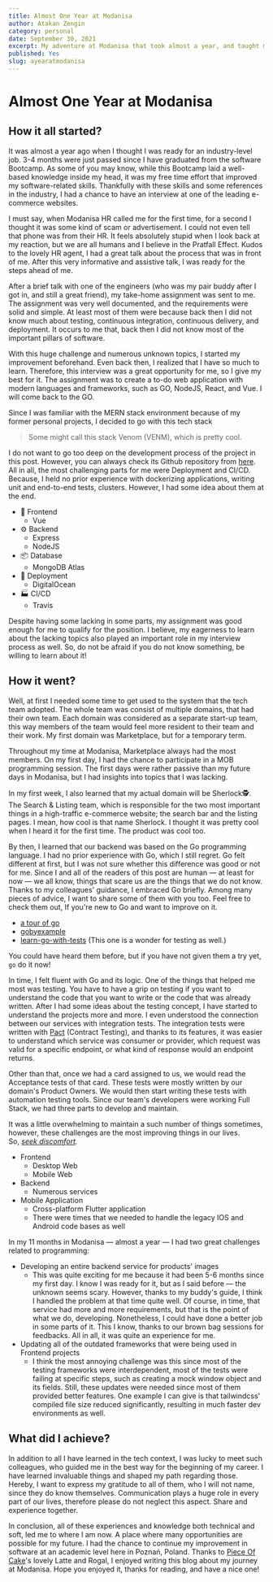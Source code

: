 ```yaml
---
title: Almost One Year at Modanisa
author: Atakan Zengin
category: personal
date: September 30, 2021
excerpt: My adventure at Modanisa that took almost a year, and taught me well.
published: Yes
slug: ayearatmodanisa
---
```


# Almost One Year at Modanisa

## How it all started?

It was almost a year ago when I thought I was ready for an industry-level job. 3-4 months were just passed since I have graduated from the software Bootcamp. As some of you may know, while this Bootcamp laid a well-based knowledge inside my head, it was my free time effort that improved my software-related skills. Thankfully with these skills and some references in the industry, I had a chance to have an interview at one of the leading e-commerce websites.

I must say, when Modanisa HR called me for the first time, for a second I thought it was some kind of scam or advertisement. I could not even tell that phone was from their HR. It feels absolutely stupid when I look back at my reaction, but we are all humans and I believe in the Pratfall Effect. Kudos to the lovely HR agent, I had a great talk about the process that was in front of me. After this very informative and assistive talk, I was ready for the steps ahead of me.

After a brief talk with one of the engineers (who was my pair buddy after I got in, and still a great friend), my take-home assignment was sent to me. The assignment was very well documented, and the requirements were solid and simple. At least most of them were because back then I did not know much about testing, continuous integration, continuous delivery, and deployment. It occurs to me that, back then I did not know most of the important pillars of software.

With this huge challenge and numerous unknown topics, I started my improvement beforehand. Even back then, I realized that I have so much to learn. Therefore, this interview was a great opportunity for me, so I give my best for it. The assignment was to create a to-do web application with modern languages and frameworks, such as GO, NodeJS, React, and Vue. I will come back to the GO.

Since I was familiar with the MERN stack environment because of my former personal projects, I decided to go with this tech stack

> Some might call this stack Venom (VENM), which is pretty cool.

I do not want to go too deep on the development process of the project in this post. However, you can always check its Github repository from [here](https://github.com/atakanzen/ModaNisaChallenge). All in all, the most challenging parts for me were Deployment and CI/CD. Because, I held no prior experience with dockerizing applications, writing unit and end-to-end tests, clusters. However, I had some idea about them at the end.

- 📲 Frontend
  - Vue
- ⚙️ Backend
  - Express
  - NodeJS
- 📦 Database
  - MongoDB Atlas
- 🚀 Deployment
  - DigitalOcean
- 🏭 CI/CD
  - Travis

Despite having some lacking in some parts, my assignment was good enough for me to qualify for the position. I believe, my eagerness to learn about the lacking topics also played an important role in my interview process as well. So, do not be afraid if you do not know something, be willing to learn about it!

## How it went?

Well, at first I needed some time to get used to the system that the tech team adopted. The whole team was consist of multiple domains, that had their own team. Each domain was considered as a separate start-up team, this way members of the team would feel more resident to their team and their work. My first domain was Marketplace, but for a temporary term.

Throughout my time at Modanisa, Marketplace always had the most members. On my first day, I had the chance to participate in a MOB programming session. The first days were rather passive than my future days in Modanisa, but I had insights into topics that I was lacking.

In my first week, I also learned that my actual domain will be Sherlock🕵️. The Search & Listing team, which is responsible for the two most important things in a high-traffic e-commerce website; the search bar and the listing pages. I mean, how cool is that name Sherlock. I thought it was pretty cool when I heard it for the first time. The product was cool too.

By then, I learned that our backend was based on the Go programming language. I had no prior experience with Go, which I still regret. Go felt different at first, but I was not sure whether this difference was good or not for me. Since I and all of the readers of this post are human — at least for now — we all know, things that scare us are the things that we do not know. Thanks to my colleagues' guidance, I embraced Go briefly. Among many pieces of advice, I want to share some of them with you too. Feel free to check them out, If you're new to Go and want to improve on it.

- [a tour of go](https://tour.golang.org/welcome/1)
- [gobyexample](https://gobyexample.com/)
- [learn-go-with-tests](https://quii.gitbook.io/learn-go-with-tests/) (This one is a wonder for testing as well.)

You could have heard them before, but if you have not given them a try yet, `go` do it now!

In time, I felt fluent with Go and its logic. One of the things that helped me most was testing. You have to have a grip on testing if you want to understand the code that you want to write or the code that was already written. After I had some ideas about the testing concept, I have started to understand the projects more and more. I even understood the connection between our services with integration tests. The integration tests were written with [Pact](https://docs.pact.io/) (Contract Testing), and thanks to its features, it was easier to understand which service was consumer or provider, which request was valid for a specific endpoint, or what kind of response would an endpoint returns.

Other than that, once we had a card assigned to us, we would read the Acceptance tests of that card. These tests were mostly written by our domain's Product Owners. We would then start writing these tests with automation testing tools. Since our team's developers were working Full Stack, we had three parts to develop and maintain.

It was a little overwhelming to maintain a such number of things sometimes, however, these challenges are the most improving things in our lives. So, *[seek discomfort](https://www.google.com/search?q=seek+discomfort).*

- Frontend
  - Desktop Web
  - Mobile Web
- Backend
  - Numerous services
- Mobile Application
  - Cross-platform Flutter application
  - There were times that we needed to handle the legacy IOS and Android code bases as well

In my 11 months in Modanisa — almost a year — I had two great challenges related to programming:

- Developing an entire backend service for products' images
  - This was quite exciting for me because it had been 5-6 months since my first day. I know I was ready for it, but as I said before — the unknown seems scary. However, thanks to my buddy's guide, I think I handled the problem at that time quite well. Of course, in time, that service had more and more requirements, but that is the point of what we do, developing. Nonetheless, I could have done a better job in some parts of it. This I know, thanks to our brown bag sessions for feedbacks. All in all, it was quite an experience for me.
- Updating all of the outdated frameworks that were being used in Frontend projects
  - I think the most annoying challenge was this since most of the testing frameworks were interdependent, most of the tests were failing at specific steps, such as creating a mock window object and its fields. Still, these updates were needed since most of them provided better features. One example I can give is that tailwindcss' compiled file size reduced significantly, resulting in much faster dev environments as well.

## What did I achieve?

In addition to all I have learned in the tech context, I was lucky to meet such colleagues, who guided me in the best way for the beginning of my career. I have learned invaluable things and shaped my path regarding those. Hereby, I want to express my gratitude to all of them, who I will not name, since they do know themselves. Communication plays a huge role in every part of our lives, therefore please do not neglect this aspect. Share and experience together.

In conclusion, all of these experiences and knowledge both technical and soft, led me to where I am now. A place where many opportunities are possible for my future. I had the chance to continue my improvement in software at an academic level here in Poznań, Poland. Thanks to [Piece Of Cake](https://www.facebook.com/coffeeshoppoznan/)'s lovely Latte and Rogal, I enjoyed writing this blog about my journey at Modanisa. Hope you enjoyed it, thanks for reading, and have a nice one!
